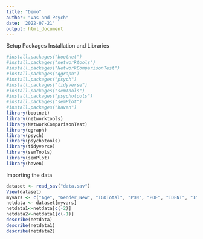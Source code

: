 ```yaml
---
title: "Demo"
author: "Vas and Psych"
date: '2022-07-21'
output: html_document
---
```

Setup Packages Installation and Libraries
```r
#install.packages("bootnet")
#install.packages("networktools")
#install.packages("NetworkComparisonTest")
#install.packages("qgraph")
#install.packages("psych")
#install.packages("tidyverse")
#install.packages("semTools")
#install.packages("psychotools")
#install.packages("semPlot")
#install.packages("haven")
library(bootnet)
library(networktools)
library(NetworkComparisonTest)
library(qgraph)
library(psych)
library(psychotools)
library(tidyverse)
library(semTools)
library(semPlot)
library(haven)

```

Importing the data
```r
dataset <- read_sav("data.sav") 
View(dataset)
myvars <- c("Age", "Gender_New", "IGDTotal", "PON", "POF", "IDENT", "IMMERS","Compensation")
netdata <- dataset[myvars]
netdata1<-netdata[c(-2)]
netdata2<-netdata1[c(-1)]
describe(netdata)
describe(netdata1)
describe(netdata2)
```

